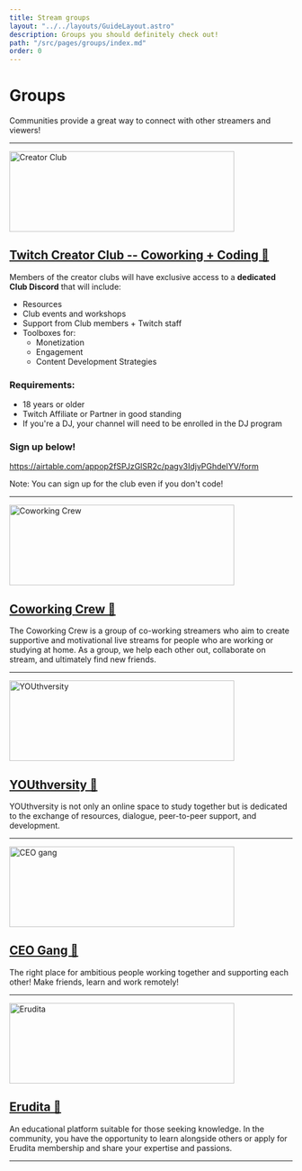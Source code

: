 ```yaml
---
title: Stream groups
layout: "../../layouts/GuideLayout.astro"
description: Groups you should definitely check out!
path: "/src/pages/groups/index.md"
order: 0
---
```


# Groups

Communities provide a great way to connect with other streamers and viewers! 

---

<a href="https://airtable.com/appop2fSPJzGlSR2c/pagv3IdjvPGhdelYV/form">
    <Image src={CreatorClub} alt="Creator Club" width="400" height="143" loading="eager" />
</a>

## [Twitch Creator Club -- Coworking + Coding 🔗](https://airtable.com/appop2fSPJzGlSR2c/pagv3IdjvPGhdelYV/form/)

Members of the creator clubs will have exclusive access to a **dedicated Club Discord** that will include:
- Resources
- Club events and workshops
- Support from Club members + Twitch staff
- Toolboxes for:
    - Monetization
    - Engagement 
    - Content Development Strategies 

### Requirements:

- 18 years or older
- Twitch Affiliate or Partner in good standing
- If you're a DJ, your channel will need to be enrolled in the DJ program

### Sign up below! 

https://airtable.com/appop2fSPJzGlSR2c/pagv3IdjvPGhdelYV/form

Note: You can sign up for the club even if you don't code!

---

<a href="https://www.twitch.tv/team/coworkingcrew/" target="_blank">
    <Image src={CoworkingCrew} alt="Coworking Crew" width="400" height="143" loading="lazy" />
</a>

## [Coworking Crew 🔗](https://www.twitch.tv/team/coworkingcrew/)

The Coworking Crew is a group of co-working streamers who aim to create supportive and motivational live streams for people who are working or studying at home. As a group, we help each other out, collaborate on stream, and ultimately find new friends.

---


<a href="https://www.youthversity.org/" target="_blank">
    <Image src={YOUthversity} alt="YOUthversity" width="400" height="143" loading="lazy" />
</a>

## [YOUthversity 🔗](https://www.youthversity.org/)

YOUthversity is not only an online space to study together but is dedicated to the exchange of resources, dialogue, peer-to-peer support, and development.

---

<a href="https://studytme.com/" target="_blank">
    <Image src={CEOgang} alt="CEO gang" width="400" height="143" loading="lazy" />
</a>

## [CEO Gang 🔗](https://studytme.com/)

The right place for ambitious people working together and supporting each other! Make friends, learn and work remotely!

---


<a href="https://erudita.me/" target="_blank">
    <Image src={Erudita} alt="Erudita" width="400" height="143" loading="lazy"  />
</a>

## [Erudita 🔗](https://erudita.me/)

An educational platform suitable for those seeking knowledge. In the community, you have the opportunity to learn alongside others or apply for Erudita membership and share your expertise and passions.

---

